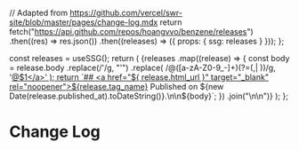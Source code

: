 
  // Adapted from https://github.com/vercel/swr-site/blob/master/pages/change-log.mdx
  return fetch("https://api.github.com/repos/hoangvvo/benzene/releases")
    .then((res) => res.json())
    .then((releases) => ({ props: { ssg: releases } }));
};

  const releases = useSSG();
  return (
    <Markdown>
      {releases
        .map((release) => {
          const body = release.body
            .replace(/&#39;/g, "'")
            .replace(
              /@([a-zA-Z0-9_-]+)(?=(,| ))/g,
              '<a href="https://github.com/$1" target="_blank" rel="noopener">@$1</a>'
            );
          return `## <a href="${
            release.html_url
          }" target="_blank" rel="noopener">${release.tag_name}</a> 
Published on ${new Date(release.published_at).toDateString()}.\n\n${body}`;
        })
        .join("\n\n")}
    </Markdown>
  );
};

# Change Log

<ReleasesRenderer />
